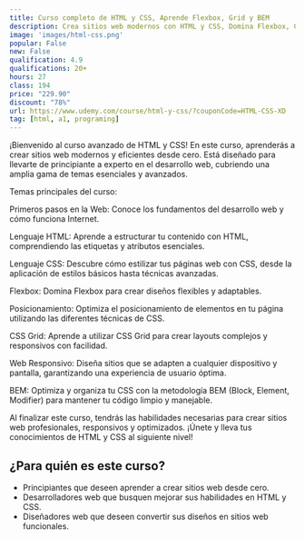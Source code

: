```yaml
---
title: Curso completo de HTML y CSS, Aprende Flexbox, Grid y BEM
description: Crea sitios web modernos con HTML y CSS, Domina Flexbox, CSS Grid y BEM. Crea diseños responsivos y optimiza con BEM.
image: 'images/html-css.png'
popular: False
new: False
qualification: 4.9
qualifications: 20+
hours: 27
class: 194
price: "229.90"
discount: "78%"
url: https://www.udemy.com/course/html-y-css/?couponCode=HTML-CSS-XD
tag: [html, a1, programing]
---
```


¡Bienvenido al curso avanzado de HTML y CSS! En este curso, aprenderás a crear sitios web modernos y eficientes desde cero. Está diseñado para llevarte de principiante a experto en el desarrollo web, cubriendo una amplia gama de temas esenciales y avanzados.

Temas principales del curso:

Primeros pasos en la Web: Conoce los fundamentos del desarrollo web y cómo funciona Internet.

Lenguaje HTML: Aprende a estructurar tu contenido con HTML, comprendiendo las etiquetas y atributos esenciales.

Lenguaje CSS: Descubre cómo estilizar tus páginas web con CSS, desde la aplicación de estilos básicos hasta técnicas avanzadas.

Flexbox: Domina Flexbox para crear diseños flexibles y adaptables.

Posicionamiento: Optimiza el posicionamiento de elementos en tu página utilizando las diferentes técnicas de CSS.

CSS Grid: Aprende a utilizar CSS Grid para crear layouts complejos y responsivos con facilidad.

Web Responsivo: Diseña sitios que se adapten a cualquier dispositivo y pantalla, garantizando una experiencia de usuario óptima.

BEM: Optimiza y organiza tu CSS con la metodología BEM (Block, Element, Modifier) para mantener tu código limpio y manejable.

Al finalizar este curso, tendrás las habilidades necesarias para crear sitios web profesionales, responsivos y optimizados. ¡Únete y lleva tus conocimientos de HTML y CSS al siguiente nivel!

## ¿Para quién es este curso?

- Principiantes que deseen aprender a crear sitios web desde cero.
- Desarrolladores web que busquen mejorar sus habilidades en HTML y CSS.
- Diseñadores web que deseen convertir sus diseños en sitios web funcionales.
